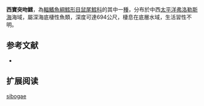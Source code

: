 {{Speciesbox
| name = 西寶突吻鱈
| status = NE
| status_system = iucn3.1
| trend = unknow
| genus = Coryphaenoides
| species = sibogae
| authority = [[Weber_&_de_Beaufort|Weber & de Beaufort]], 1929
| synonyms = 
}}
'''西寶突吻鱈'''，為[[輻鰭魚綱|輻鰭魚綱]][[鱈形目|鱈形目]][[鼠尾鱈科|鼠尾鱈科]]的其中一[[種|種]]，分布於中西[[太平洋|太平洋]][[弗洛勒斯海|弗洛勒斯海]]海域，屬深海底棲性魚類，深度可達694公尺，棲息在底層水域，生活習性不明。

==参考文献==
*{{FishBase_species|genus=Coryphaenoides|species=sibogae|year=2015|month=12}}

== 扩展阅读 ==
{{refbegin}}
{{wikispecies-inline|Coryphaenoides sibogae|西寶突吻鱈}}
{{refend}}
{{Taxonbar|from=Q3761370}}

[[Category:突吻鱈屬|sibogae]]


{{鱈形目小作品}}